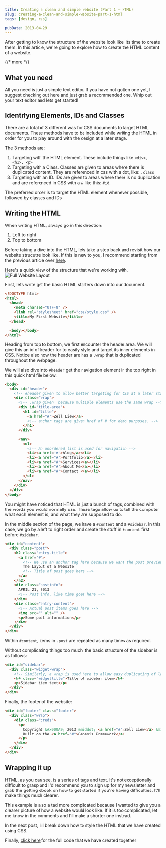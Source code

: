 ```yaml
---
title: Creating a clean and simple website (Part 1 – HTML)
slug: creating-a-clean-and-simple-website-part-1-html
tags: [design, css]

pubDate: 2013-04-29
---
```


After getting to know the structure of the website look like, its time to create them. In this article, we're going to explore how to create the HTML content of a website.

{/* more */}

## What you need

All you need is just a simple text editor. If you have not gotten one yet, I suggest checking out here and just grab a recommended one. Whip out your text editor and lets get started!

## Identifying Elements, IDs and Classes

There are a total of 3 different was for CSS documents to target HTML documents. These methods have to be included while writing the HTML in order for you to play around with the design at a later stage.

The 3 methods are:

1. Targeting with the HTML element. These include things like `<div>, <h1>, <p>`
2. Targeting with a Class. Classes are given to areas where there is duplicated content. They are referenced in css with a dot, like: `.class`
3. Targeting with an ID. IDs are given to areas where there is no duplication and are referenced in CSS with a # like this: `#id`.

The preferred order is to target the HTML element whenever possible, followed by classes and IDs

## Writing the HTML

When writing HTML, always go in this direction:

1. Left to right
2. Top to bottom

Before taking a dive into the HTML, lets take a step back and revisit how our website strucutre look like. If this is new to you, I recommend starting from the previous article over
[here][1].

Here's a quick view of the structure that we're working with.
![Full Website Layout][i1]

First, lets write get the basic HTML starters down into our document.

```html
<!DOCTYPE html>
<html>
  <head>
    <meta charset="UTF-8" />
    <link rel="stylesheet" href="css/style.css" />
    <title>My First Website</title>
  </head>

  <body></body>
</html>
```

Heading from top to bottom, we first encounter the header area. We will give this an id of header for to easily style and target its inner elements in CSS.
Notice also how the header are has a `.wrap` that is duplicated throughout the webpage.

We will also dive into `#header` get the navigation element in the top right in this quick html file below.

```html
<body>
  <div id="header">
    <!-- #header given to allow better targeting for CSS at a later stage  -->
    <div class="wrap">
      <!-- .wrap given  because multiple elements use the same wrap -->
      <div id="title-area">
        <h1 id="title">
          <a href="#">Zell Liew</a>
          <!-- anchor tags are given href of # for demo purposes. -->
        </h1>
      </div>

      <nav>
        <ul>
          <!-- An unordered list is used for navigation -->
          <li><a href="#">Blog</a></li>
          <li><a href="#">Portfolio</a></li>
          <li><a href="#">Services</a></li>
          <li><a href="#">About Me</a></li>
          <li><a href="#">Contact </a></li>
        </ul>
      </nav>
    </div>
  </div>
</body>
```

You might have noticed that HTML is just a bunch of tags, combined with the words you would normally use. These tags allow us to tell the computer what each element is, and what they are supposed to do.

In the middle section of the page, we have a `#content` and a `#sidebar`. In this case, we go by a left to right order and create the stuff in `#content` first before `#sidebar`.

```html
<div id="content">
  <div class="post">
    <h2 class="entry-title">
      <a href="#">
        <!-- We use an anchor tag here because we want the post preview to link to the post itself -->
        The Layout of a Website
        <!-- Title of post goes here -->
      </a>
    </h2>
    <div class="postinfo">
      APRIL 21, 2013
      <!-- Post info, like time goes here -->
    </div>
    <div class="entry-content">
      <!-- Actual post items goes here -->
      <img src="" alt="" />
      <p>Some post information</p>
    </div>
  </div>
</div>
```

Within `#content`, items in `.post` are repeated as many times as required.

Without complicating things too much, the basic structure of the sidebar is as follows:

```html
<div id="sidebar">
  <div class="widget-wrap">
    <!-- Similarly, a wrap is used here to allow easy duplicating of layouts in the sidebar -->
    <h4 class="widgettitle">Title of sidebar item</h4>
    <p>Sidebar item text</p>
  </div>
</div>
```

Finally, the footer of the website:

```html
<div id="footer" class="footer">
  <div class="wrap">
    <div class="creds">
      <p>
        Copyright &#x000A9; 2013 &middot; <a href="#">Zell Liew</a> &middot;
        Built on the <a href="#">Genesis Framework</a>
      </p>
    </div>
  </div>
</div>
```

## Wrapping it up

HTML, as you can see, is a series of tags and text. It's not exceptionally difficult to grasp and I'd recommend you to sign up for my newsletter and grab the getting ebook on how to get started if you're having difficulties. It'll make things much clearer.

This example is also a tad more complicated because I wanted to give you a clearer picture of how a website would look like. If it is too complicated, let me know in the comments and I'll make a shorter one instead.

In the next post, I'll break down how to style the HTML that we have created using CSS.

Finally, [click here][2] for the full code that we have created together

[i1]: /images/2013/04/website.jpg 'Full Website Layout'
[1]: /blog/layouts-of-a-website 'Layout of your website'
[2]: /images/2013/04/Website-HTML.html 'HTML Codes'

